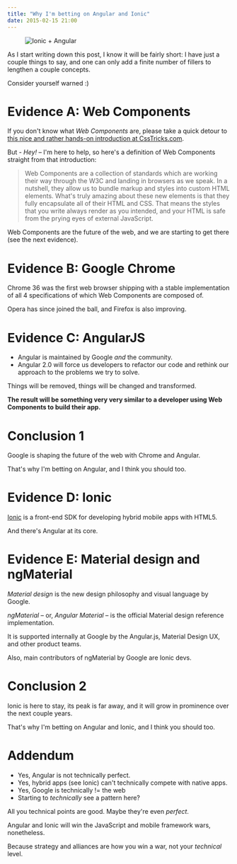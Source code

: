 ```yaml
---
title: "Why I'm betting on Angular and Ionic"
date: 2015-02-15 21:00
---
```



<Figure>

![Ionic + Angular](../assets/images/posts/2015-02-15-why-i-m-betting-on-angular-and-ionic/ionic-angular.png)

</Figure>

As I start writing down this post, I know it will be fairly short: I have just a couple things to say, and one can only add a finite number of fillers to lengthen a couple concepts.

Consider yourself warned :)

# Evidence A: Web Components

If you don't know what _Web Components_ are, please take a quick detour to [this nice and rather hands-on introduction at CssTricks.com](http://css-tricks.com/modular-future-web-components/).

But - _Hey!_ – I'm here to help, so here's a definition of Web Components straight from that introduction:

> Web Components are a collection of standards which are working their way through the W3C and landing in browsers as we speak. In a nutshell, they allow us to bundle markup and styles into custom HTML elements. What's truly amazing about these new elements is that they fully encapsulate all of their HTML and CSS. That means the styles that you write always render as you intended, and your HTML is safe from the prying eyes of external JavaScript.

Web Components are the future of the web, and we are starting to get there (see the next evidence).

# Evidence B: Google Chrome

Chrome 36 was the first web browser shipping with a stable implementation of all 4 specifications of which Web Components are composed of.

Opera has since joined the ball, and Firefox is also improving.

# Evidence C: AngularJS

- Angular is maintained by Google _and_ the community.
- Angular 2.0 will force us developers to refactor our code and rethink our approach to the problems we try to solve.

Things will be removed, things will be changed and transformed.

**The result will be something very very similar to a developer using Web Components to build their app.**

# Conclusion 1

Google is shaping the future of the web with Chrome and Angular.

That's why I'm betting on Angular, and I think you should too.

# Evidence D: Ionic

[Ionic](http://ionicframework.com/) is a front-end SDK for developing hybrid mobile apps with HTML5.

And there's Angular at its core.

# Evidence E: Material design and ngMaterial

_Material design_ is the new design philosophy and visual language by Google.

_ngMaterial_ – or, _Angular Material_ – is the official Material design reference implementation.

It is supported internally at Google by the Angular.js, Material Design UX, and other product teams.

Also, main contributors of ngMaterial by Google are Ionic devs.

# Conclusion 2

Ionic is here to stay, its peak is far away, and it will grow in prominence over the next couple years.

That's why I'm betting on Angular and Ionic, and I think you should too.

# Addendum

- Yes, Angular is not technically perfect.
- Yes, hybrid apps (see Ionic) can't technically compete with native apps.
- Yes, Google is technically != the web
- Starting to _technically_ see a pattern here?

All you technical points are good. Maybe they're even _perfect_.

Angular and Ionic will win the JavaScript and mobile framework wars, nonetheless.

Because strategy and alliances are how you win a war, not your _technical_ level.
